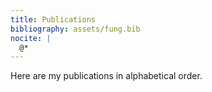 ```yaml
---
title: Publications
bibliography: assets/fung.bib
nocite: |
  @*
---
```


Here are my publications in alphabetical order.

